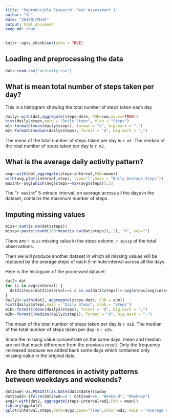 ```yaml
---
title: "Reproducible Research: Peer Assessment 1"
author: "YL"
date: "2018年2月6日"
output: html_document
keep_md: true
---
```


```r
knitr::opts_chunk$set(echo = TRUE)
```

## Loading and preprocessing the data


```r
dat<-read.csv("activity.csv")

```

## What is mean total number of steps taken per day?

This is a histogram showing the total number of steps taken each day

```r
daily<-with(dat,aggregate(steps~date, FUN=sum,na.rm=TRUE))
hist(daily$steps,main = "Daily Steps", xlab = "Steps")
m1<-formatC(mean(daily$steps), format = "d", big.mark = ",")
m2<-formatC(median(daily$steps), format = "d", big.mark = ",")
```

The mean of the total number of steps taken per day is `r m1`.
The median of the total number of steps taken per day is `r m2`.


## What is the average daily activity pattern?
 
```r
avg<-with(dat,aggregate(steps~interval,FUN=mean))
with(avg,plot(interval,steps, type="l",main = "Daily Average Steps"))
maxint<-avg[which(avg$steps==max(avg$steps)),1]
```
 
The "`r maxint`" 5-minute interval, on average across all the days in the dataset, contains the maximum number of steps.

## Imputing missing values

```r
miss<-sum(is.na(dat$steps))
missp<-paste(round(100*mean(is.na(dat$steps)), 2), "%", sep="")
```

There are `r miss` missing value in the steps column, `r missp` of the total observations.

Then we will produce another dataset in which all missing values will be replaced by the average steps of each 5-minute interval across all the days. 

Here is the histogram of the processed dataset:
```r
dat2<-dat
for (i in avg$interval) {
  dat2$steps[dat2$interval==i & is.na(dat2$steps)]<-avg$steps[avg$interval==i]
}
daily2<-with(dat2, aggregate(steps~date, FUN = sum))
hist(daily2$steps,main = "Daily Steps", xlab = "Steps")
m1b<-formatC(mean(daily2$steps), format = "d", big.mark = ",")
m2b<-formatC(median(daily2$steps), format = "d", big.mark = ",")
```

The mean of the total number of steps taken per day is `r m1b`.
The median of the total number of steps taken per day is `r m2b`.

Since the missing value concentrate on the same days,  mean and median are not that much difference from the previous result. Only the frequency increased because we added back some days which contained only missing value in the original data.

## Are there differences in activity patterns between weekdays and weekends?

```r
dat2$wd<-as.POSIXlt(as.Date(dat2$date))$wday
dat2$wd2<-ifelse(dat2$wd==0 | dat2$wd==6, "Weekend", "Weekday")
avg2<-with(dat2, aggregate(steps~interval+wd2,FUN = mean))
library(ggplot2)
qplot(interval,steps,data=avg2,geom="line",color=wd2, main = "Average steps by Weekday and Weekend")
```
           


